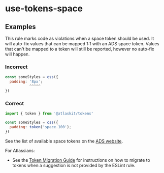# use-tokens-space

## Examples

This rule marks code as violations when a space token should be used. It will auto-fix values that
can be mapped 1:1 with an ADS space token. Values that can't be mapped to a token will still be
reported, however no auto-fix will happen.

### Incorrect

```jsx
const someStyles = css({
  padding: '8px';
           ^^^^^
})
```

### Correct

```jsx
import { token } from '@atlaskit/tokens'

const someStyles = css({
  padding: token('space.100');
})
```

See the list of available space tokens on the
[ADS website](https://atlassian.design/foundations/spacing#space-tokens).

For Atlassians:

- See the [Token Migration Guide](https://go.atlassian.com/space-token-migration) for instructions
  on how to migrate to tokens when a suggestion is not provided by the ESLint rule.
